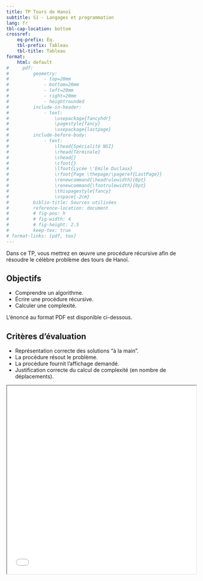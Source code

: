 ```yaml
---
title: TP Tours de Hanoï
subtitle: S1 - Langages et programmation
lang: fr
tbl-cap-location: bottom
crossref: 
    eq-prefix: Éq.
    tbl-prefix: Tableau
    tbl-title: Tableau
format:
    html: default
#     pdf: 
#         geometry:
#             - top=20mm
#             - bottom=20mm
#             - left=20mm
#             - right=20mm
#             - heightrounded
#         include-in-header:
#             - text:
#                 \usepackage{fancyhdr}
#                 \pagestyle{fancy}
#                 \usepackage{lastpage}
#         include-before-body:
#             - text:
#                 \lhead{Spécialité NSI} 
#                 \rhead{Terminale}
#                 \chead{} 
#                 \cfoot{}
#                 \lfoot{Lycée \'Emile Duclaux}
#                 \rfoot{Page \thepage/\pageref{LastPage}}
#                 \renewcommand{\headrulewidth}{0pt}
#                 \renewcommand{\footrulewidth}{0pt}
#                 \thispagestyle{fancy}
#                 \vspace{-2cm}
#         biblio-title: Sources utilisées
#         reference-location: document
#         # fig-pos: h
#         # fig-width: 4
#         # fig-height: 2.5
#         keep-tex: true
# format-links: [pdf, tex]
---
```


Dans ce TP, vous mettrez en œuvre une procédure récursive afin de résoudre le célèbre problème des tours de Hanoï.

::: {.callout-tip}
## Objectifs

* Comprendre un algorithme.
* Écrire une procédure récursive.
* Calculer une complexité.
:::

L'énoncé au format PDF est disponible ci-dessous.

::: {.callout-important}
## Critères d'évaluation

* Représentation correcte des solutions "à la main".
* La procédure résout le problème.
* La procédure fournit l'affichage demandé.
* Justification correcte du calcul de complexité (en nombre de déplacements).
:::

<iframe src="TP_Tours_Hanoi.pdf" width="100%" height="500px"> </iframe>
